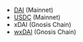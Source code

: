 - [DAI](https://eth.blockscout.com/token/0x6b175474e89094c44da98b954eedeac495271d0f) (Mainnet)
- [USDC](https://eth.blockscout.com/token/0xA0b86991c6218b36c1d19D4a2e9Eb0cE3606eB48) (Mainnet)
- xDAI (Gnosis Chain)
- [wxDAI](https://www.blockscout.com/xdai/mainnet/token/0xe91D153E0b41518A2Ce8Dd3D7944Fa863463a97d/token-transfers) (Gnosis Chain)
